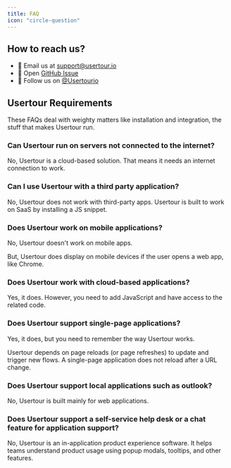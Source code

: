 ```yaml
---
title: FAQ
icon: "circle-question"
---
```


## How to reach us?

- 📧 Email us at [support@usertour.io](mailto:support@usertour.io)
- 🎫 Open [GitHub Issue](https://github.com/usertour/usertour/issues)
- 🤠 Follow us on [@Usertourio](https://x.com/usertourio)

## Usertour Requirements

These FAQs deal with weighty matters like installation and integration, the stuff that makes Usertour run.

### Can Usertour run on servers not connected to the internet?

No, Usertour is a cloud-based solution. That means it needs an internet connection to work.

### Can I use Usertour with a third party application?

No, Usertour does not work with third-party apps. Usertour is built to work on SaaS by installing a JS snippet.

### Does Usertour work on mobile applications?

No, Usertour doesn't work on mobile apps.

But, Usertour does display on mobile devices if the user opens a web app, like Chrome.

### Does Usertour work with cloud-based applications?

Yes, it does. However, you need to add JavaScript and have access to the related code.

### Does Usertour support single-page applications?

Yes, it does, but you need to remember the way Usertour works.

Usertour depends on page reloads (or page refreshes) to update and trigger new flows. A single-page application does not reload after a URL change.

### Does Usertour support local applications such as outlook?

No, Usertour is built mainly for web applications.

### Does Usertour support a self-service help desk or a chat feature for application support?

No, Usertour is an in-application product experience software. It helps teams understand product usage using popup modals, tooltips, and other features.
